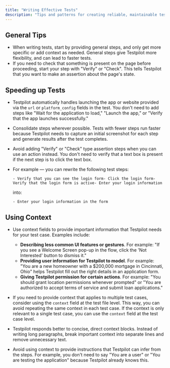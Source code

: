 ```yaml
---
title: "Writing Effective Tests"
description: "Tips and patterns for creating reliable, maintainable tests with Testpilot"
---
```


## General Tips[​](#general-tips "Direct link to General Tips")

- When writing tests, start by providing general steps, and only get more specific or add context as
  needed. General steps give Testpilot more flexibility, and can lead to faster tests.
- If you need to check that something is present on the page before proceeding, start your step with
  "Verify" or "Check". This tells Testpilot that you want to make an assertion about the page's
  state.

## Speeding up Tests[​](#speeding-up-tests "Direct link to Speeding up Tests")

- Testpilot automatically handles launching the app or website provided via the `url` or
  `platform_config` fields in the test. You don't need to add steps like "Wait for the application
  to load," "Launch the app," or "Verify that the app launches successfully."

- Consolidate steps wherever possible. Tests with fewer steps run faster because Testpilot needs to
  capture an initial screenshot for each step and generate results after the test completes.

- Avoid adding "Verify" or "Check" type assertion steps when you can use an action instead. You
  don't need to verify that a text box is present if the next step is to click the text box.

- For example — you can rewrite the following test steps:

  ```
  - Verify that you can see the login form- Click the login form- Verify that the login form is active- Enter your login information
  ```

  into:

  ```
  - Enter your login information in the form
  ```

## Using Context[​](#using-context "Direct link to Using Context")

- Use context fields to provide important information that Testpilot needs for your test case.
  Examples include:
  - **Describing less common UI features or gestures**. For example: "If you see a Welcome Screen
    pop-up in the flow, click the 'Not Interested' button to dismiss it."
  - **Providing user information for Testpilot to model**. For example: "You are a new homeowner
    with a $200,000 mortgage in Cincinnati, Ohio" helps Testpilot fill out the right details in an
    application form.
  - **Giving Testpilot permission for certain actions**. For example: "You should grant location
    permissions whenever prompted" or "You are authorized to accept terms of service and submit loan
    applications."

- If you need to provide context that applies to multiple test cases, consider using the `context`
  field at the test file level. This way, you can avoid repeating the same context in each test
  case. If the context is only relevant to a single test case, you can use the `context` field at
  the test case level.

- Testpilot responds better to concise, direct context blocks. Instead of writing long paragraphs,
  break important context into separate lines and remove unnecessary text.

- Avoid using context to provide instructions that Testpilot can infer from the steps. For example,
  you don't need to say "You are a user" or "You are testing the application" because Testpilot
  already knows this.
